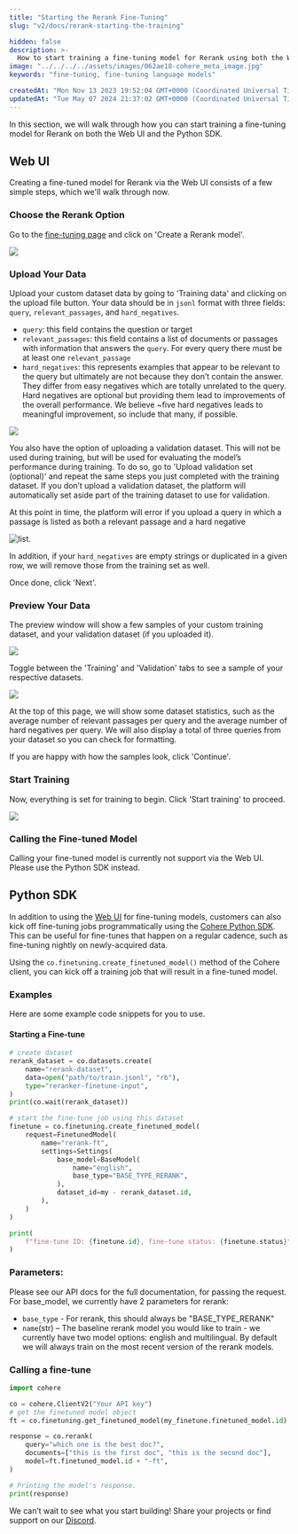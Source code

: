 ```yaml
---
title: "Starting the Rerank Fine-Tuning"
slug: "v2/docs/rerank-starting-the-training"

hidden: false
description: >-
  How to start training a fine-tuning model for Rerank using both the Web UI and the Python SDK.
image: "../../../../assets/images/062ae18-cohere_meta_image.jpg"  
keywords: "fine-tuning, fine-tuning language models"

createdAt: "Mon Nov 13 2023 19:52:04 GMT+0000 (Coordinated Universal Time)"
updatedAt: "Tue May 07 2024 21:37:02 GMT+0000 (Coordinated Universal Time)"
---
```

In this section, we will walk through how you can start training a fine-tuning model for Rerank on both the Web UI and  the Python SDK.

## Web UI

Creating a fine-tuned model for Rerank via the Web UI consists of a few simple steps, which we'll walk through now.

### Choose the Rerank Option

Go to the [fine-tuning page](http://dashboard.cohere.com/fine-tuning) and click on 'Create a Rerank model'.

<img src='../../../../assets/images/465773a-image.png' />


### Upload Your Data

Upload your custom dataset data by going to 'Training data' and clicking on the upload file button. Your data should be in `jsonl` format with three fields: `query`, `relevant_passages`, and `hard_negatives`. 

- `query`: this field contains the question or target
- `relevant_passages`: this field contains a list of documents or passages with information that answers the `query`. For every query there must be at least one `relevant_passage`
- `hard_negatives`: this represents examples that appear to be relevant to the query but ultimately are not because they don’t contain the answer. They differ from easy negatives which are totally unrelated to the query. Hard negatives are optional but providing them lead to improvements of the overall performance. We believe ~five hard negatives leads to meaningful improvement, so include that many, if possible.

<img src='../../../../assets/images/a98699a-rerank_create_custom_model_page.png' />


You also have the option of uploading a validation dataset. This will not be used during training, but will be used for evaluating the model’s performance during training. To do so, go to 'Upload validation set (optional)' and repeat the same steps you just completed with the training dataset. If you don’t upload a validation dataset, the platform will automatically set aside part of the training dataset to use for validation.

At this point in time, the platform will error if you upload a query in which a passage is listed as both a relevant passage and a hard negative

<Frame caption="In the image above, there is a row in the training file where the query `What can make Physics easy to learn?` has the string `How can you make physics easy to learn` in both the `relevant_passages` list and the `hard_negatives` list.">
<img src='../../../../assets/images/4ca7ba9-rerank_3.png' alt='list.' />
</Frame>


In addition, if your `hard_negatives` are empty strings or duplicated in a given row, we will remove those from the training set as well. 

Once done, click 'Next'.

### Preview Your Data

The preview window will show a few samples of your custom training dataset, and your validation dataset (if you uploaded it).

<img src='../../../../assets/images/6e3dd90-rerank_dataset_toggle.png' />


Toggle between the 'Training' and 'Validation' tabs to see a sample of your respective datasets. 

<img src='../../../../assets/images/0604e15-rerank_4.png' />


At the top of this page, we will show some dataset statistics, such as the average number of relevant passages per query and the average number of hard negatives per query. We will also display a total of three queries from your dataset so you can check for formatting.

If you are happy with how the samples look, click 'Continue'.

### Start Training

Now, everything is set for training to begin. Click 'Start training' to proceed.

<img src='../../../../assets/images/455c407-rerank_finetune_start.png' />


### Calling the Fine-tuned Model

Calling your fine-tuned model is currently not support via the Web UI. Please use the Python SDK instead.

## Python SDK

In addition to using the [Web UI](/v2/docs/fine-tuning-with-the-cohere-dashboard) for fine-tuning models, customers can also kick off fine-tuning jobs programmatically using the [Cohere Python SDK](https://pypi.org/project/cohere/). This can be useful for fine-tunes that happen on a regular cadence, such as fine-tuning nightly on newly-acquired data.

Using the `co.finetuning.create_finetuned_model()` method of the Cohere client, you can kick off a training job that will result in a fine-tuned model.

### Examples

Here are some example code snippets for you to use.

#### Starting a Fine-tune

```python PYTHON
# create dataset
rerank_dataset = co.datasets.create(
    name="rerank-dataset",
    data=open("path/to/train.jsonl", "rb"),
    type="reranker-finetune-input",
)
print(co.wait(rerank_dataset))

# start the fine-tune job using this dataset
finetune = co.finetuning.create_finetuned_model(
    request=FinetunedModel(
        name="rerank-ft",
        settings=Settings(
            base_model=BaseModel(
                name="english",
                base_type="BASE_TYPE_RERANK",
            ),
            dataset_id=my - rerank_dataset.id,
        ),
    )
)

print(
    f"fine-tune ID: {finetune.id}, fine-tune status: {finetune.status}"
)
```

### Parameters:

Please see our API docs for the full documentation, for passing the request. For base_model, we currently have 2 parameters for rerank:

- `base_type` -  For rerank, this should always be "BASE_TYPE_RERANK"
- `name`(str) – The baseline rerank model you would like to train - we currently have two model options: english and multilingual. By default we will always train on the most recent version of the rerank models.

### Calling a fine-tune

```python PYTHON
import cohere

co = cohere.ClientV2("Your API key")
# get the finetuned model object
ft = co.finetuning.get_finetuned_model(my_finetune.finetuned_model.id)

response = co.rerank(
    query="which one is the best doc?",
    documents=["this is the first doc", "this is the second doc"],
    model=ft.finetuned_model.id + "-ft",
)

# Printing the model's response.
print(response)
```

We can’t wait to see what you start building! Share your projects or find support on our [Discord](https://discord.com/invite/co-mmunity).
